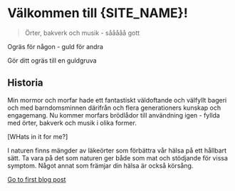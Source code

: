 

# Välkommen till {SITE_NAME}!

> Örter, bakverk och musik - sååååå gott

Ogräs för någon - guld för andra

Gör ditt ogräs till en guldgruva

## Historia

Min mormor och morfar hade ett fantastiskt väldoftande och välfyllt bageri och med barndomsminnen därifrån och flera generationers kunskap och engagemang. Nu kommer morfars brödlådor till användning igen - fyllda med örter, bakverk och musik i olika former.

[WHats in it for me?]

I naturen finns mängder av läkeörter som förbättra vår hälsa på ett hållbart sätt. Ta vara på det som naturen ger både som mat och stödjande för vissa symptom. Något annat som främjar din hälsa är också körsång.

[Go to first blog post](/blog/hello)

